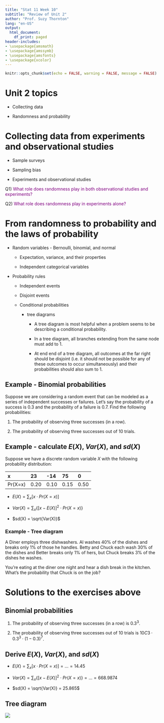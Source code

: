 ```yaml
---
title: "Stat 11 Week 10"
subtitle: "Review of Unit 2" 
author: "Prof. Suzy Thornton"
lang: "en-US"
output:
  html_document:
    df_print: paged
header-includes:
- \usepackage{amsmath}
- \usepackage{amssymb}
- \usepackage{amsfonts}
- \usepackage{xcolor}
---
```


```r
knitr::opts_chunk$set(echo = FALSE, warning = FALSE, message = FALSE)
```


# Unit 2 topics 

* Collecting data

* Randomness and probability


# Collecting data from experiments and observational studies

* Sample surveys 

* Sampling bias

* Experiments and observational studies 


Q1) <span style="color:purple">What role does randomness play in both observational studies and experiments?</span>


Q2) <span style="color:purple">What role does randomness play in experiments alone?</span>



# From randomness to probability and the laws of probability

* Random variables - Bernoulli, binomial, and normal 

  * Expectation, variance, and their properties 
  
  * Independent categorical variables 

* Probability rules 

  * Independent events
  
  * Disjoint events 
  
  * Conditional probabilities 
  
      * tree diagrams 

        * A tree diagram is most helpful when a problem seems to be describing a conditional probability. 

        * In a tree diagram, all branches extending from the same node must add to 1. 

        * At end end of a tree diagram, all outcomes at the far right should be disjoint (i.e. it should not be possible for any of these outcomes to occur simultaneously) and their probabilities should also sum to 1. 


<!---## Example - Laws of probabilitiy 

Suppose you are given four numbers in a bag that all add to 1.

![](./images/wk-9-venn-1.png){height=5cm}

The arbitrary numbers $a$, $b$, $c$, and $d$ are probabilities in the Venn diagram below where $a+b+c+d=1$. 

![](./images/wk-9-venn2.png)


<span style="color:purple">If we swap the numbers in the bag for $a$, $b$, $c$, and $d$ at random, what is the probability that the events $A$ and $B$ are independent?</span> (Hint: Consider showing that $A$ and $B$ are independent if and only if $ac=bd$.) -->



## Example - Binomial probabilities 

Suppose we are considering a random event that can be modeled as a series of independent successes or failures. Let's say the probability of a success is $0.3$ and the probability of a failure is $0.7$. Find the following probabilities:

1) The probability of observing three successes (in a row). 

2) The probability of observing three successes out of $10$ trials. 


## Example -  calculate $E(X)$, $Var(X)$, and $sd(X)$

Suppose we have a discrete random variable $X$ with the following probability distribution:

| x | 23 | -14 | 75 | 0 |
|:--- |:--- |:--- |:--- |:--- |
| Pr(X=x) | 0.20 | 0.10 | 0.15 | 0.50 |

* $E(X) = \sum_{x}[x \cdot Pr(X=x)]$ 

* $Var(X) = \sum_{x}\{[x-E(X)]^2 \cdot Pr(X=x)\}$ 

* $sd(X) = \sqrt{Var(X)}$ 



### Example - Tree diagram 

A Diner employs three dishwashers. Al washes $40\%$ of the dishes and breaks only $1\%$ of those he handles. Betty and Chuck each wash $30\%$ of the dishes and Better breaks only $1\%$ of hers, but Chuck breaks $3\%$ of the dishes he washes. 

You're eating at the diner one night and hear a dish break in the kitchen. What's the probability that Chuck is on the job? 




<!-- ## Example - Week 7 In-class Worksheet 

Recall how we collected a sample of the number of green jelly beans out of random samples of size $20$ beans. 

  > Calculate the proportion of these candies that are green colored and then send another group member to the front of the class to draw your observed count of green candies on the dot plot at the front of the class. The number of green candies in your random sample follows a binomial distribution, specifically, Bin(n=20,p=0.15).

Altogether, across both of my Stat 11 sections, we did this $24$ times resulting in the dot plot below: 

![](./images/wk7-dot-plot.png)


Using these results, let's go over the answers for questions 3 - 5 on the worksheet: 


3. Based on the dot plot above, we can tell what a histogram of the $\hat{p}$, the proportion of green candies in random samples of size 20 looks like. Describe the histogram and from this plot, determine the probability of a sample of size $20$ containing $4$ green candies or fewer.</span>

<br>

4. Use a [Binomial table of probabilities](https://uwf.edu/media/university-of-west-florida/colleges/cse/departments/mathematics-and-statistics/documents/student-resources/Binomial-Tables-1.pdf) ], calculate the theoretical probability of of observing $4$ green candies or fewer in a random sample of size $20$. How close is this value to your answer in Problem 3?

  > Note for 4: in R, we could use the following code to calculate this probability: pbinom(4, size=20, p=0.15, lower.tail=TRUE)

<br>

5. If we were to draw larger random samples of the candies, say $n=200$, then the Central Limit Theorem (more on this in Unit 3) tells us that the Normal distribution can approximate a binomial distribution. Using both a Binomial table of probabilities and the [Normal (Z) table of probabilities](https://qcenter.uconn.edu/wp-content/uploads/sites/764/2018/05/Standard-Normal-Ztable.pdf), find the probability of observing $20\%$ or fewer green candies in a random sample of size $n=200$.  

  > Solution to 5: Let $X=$ number of green candies and $p=0.15=$probability of observing a green candy. By the CLT, for large enough $n$, $X \approx N(np, np(1-p))$. In this problem, $np=200\cdot0.15=30$ and $np(1-p)=200(0.15)(1-0.15)=25.5$. We are asked for $Pr(X \leq 0.2\cdot 200)=Pr(X \leq 40)$ but we only have a table of Standard Normal probabilities. Thus we must find $Pr(Z \leq \frac{40-30}{\sqrt{25.5}})=Pr(Z \leq 1.98)=0.9761$. So, the probability we observe $20\%$ or fewer green candies out of a random sample of $n=200$ candies is approximately $97.61\%$, according to the Z table. 
  
  > (Note, we could find this probability in R with the following code: pnorm(((.2\*200) - (200\*.15))/sqrt(200\*.15\*(1-.15)), 0, 1, lower.tail=TRUE). If you do this, you'll see that the answer really closely matches that of the following code: pbinom(.2\*200, trials=200, 0.15, lower.tail=TRUE), justifying the use of the CLT.)
  
  > The Steps to solving this problem involve: 

  Step 1) Convert the quantile given in the problem into a quantile of the Standard Normal distribution. 
    
  Step 2) Find the probability associated with this standardized quantile using the Table of Standard Normal probabilities. -->



  


<!---### Note about showing your work 

If you use a graphing calculator on your quiz, you may be able to compute Binomial and/or Normal probabilities directly. However, for any fill-in-the-blank or free-response questions, you will not get full credit if you simply write the answer without showing any work or explaining your reasoning. Therefore, it is not enough to know how to find these probabilities in a graphing calculate. It is better to understand and apply formulas from the formula sheet and/or to use approximations from a Binomial or Normal table of probabilities. --->



# Solutions to the exercises above 

<!-- ## Venn diagram and probability 

Events $A$ and $B$ are independent if and only if $Pr(A \mid B) = Pr(A)$. Based on the Venn diagram, this occurs if and only if
$$\frac{b}{b+c} = a+ b = \frac{a+b}{a+b+c+d},$$
which simplifies to $ac = bd$. 

There are $4! = 24$ total possible ways to assign, at random, these four numbers to the labeled parts of the Venn diagram. However, there are only eight different combinations of these four numbers that satisfy the equation above: 

1) $a=0.45$, $c=0.1$ and $b=0.3$, $d=0.15$

2) $a=0.45$, $c=0.1$ and $b=0.15$, $d=0.3$

3) $a=0.1$, $c=0.45$ and $b=0.3$, $d=0.15$

4) $a=0.1$, $c=0.45$ and $b=0.15$, $d=0.3$

5) $a=0.3$, $c=0.15$ and $b=0.45$, $d=0.1$

6) $a=0.3$, $c=0.15$ and $b=0.1$, $d=0.45$

7) $a=0.15$, $c=0.3$ and $b=0.45$, $d=0.1$

8) $a=0.14$, $c=0.3$ and $b=0.1$, $d=0.45$

Therefore, $Pr(A \text{ and } B \text{ are independent}) = 8/24 = 1/3$. --> 

## Binomial probabilities 

1) The probability of observing three successes (in a row) is $0.3^3$.

2) The probability of observing three successes out of $10$ trials is $10C3 \cdot 0.3^3 \cdot (1-0.3)^7$. 

## Derive $E(X)$, $Var(X)$, and $sd(X)$

* $E(X) = \sum_{x}[x \cdot Pr(X=x)] = \dots =14.45$ 

* $Var(X) = \sum_{x}\{[x-E(X)]^2 \cdot Pr(X=x)\} = \dots =668.9874$ 

* $sd(X) = \sqrt{Var(X)} = 25.865$ 

## Tree diagram 

![](./images/wk9-tree-example.png)

<!-- ## Follow-up question related to Example - Week 7 In-class Worksheet 

What if in question 5, I had instead asked you to find the lower $20\%$ quantile for the distribution of $X=$ the number of green candies, using the CLT? This still requires understanding how to convert between non-Standard Normal distributions and Standard Normal distributions. To answer this question, follow these steps:

Step 1) Find the lower $20\%$ quantile of a standard Normal distribution (using R or the table of Standard Normal probabilities). In this case, the answer is approximately $-0.84$. 

Step 2) Un-standardize this quantile using the fact that (based on the CLT) we have $E(X) = np = 200(0.15) = 30$ and $Var(X) = np(1-p) = 200(0.15)(1-0.15) = 25.5$. 

Now we have that the lower $20\%$ quantile for the number of green candies is $(-0.84)\sqrt{25.5} + 30 = 25.758.$ --> 
